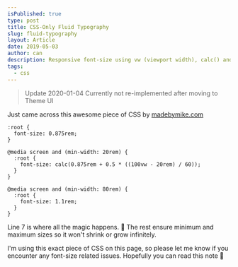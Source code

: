```yaml
---
isPublished: true
type: post
title: CSS-Only Fluid Typography
slug: fluid-typography
layout: Article
date: 2019-05-03
author: can
description: Responsive font-size using vw (viewport width), calc() and media queries to set boundaries
tags:
  - css
---
```


> Update 2020-01-04 Currently not re-implemented after moving to Theme UI

Just came across this awesome piece of CSS by [madebymike.com](https://www.madebymike.com.au/writing/fluid-type-calc-examples/)

```css{7}
:root {
  font-size: 0.875rem;
}

@media screen and (min-width: 20rem) {
  :root {
    font-size: calc(0.875rem + 0.5 * ((100vw - 20rem) / 60));
  }
}

@media screen and (min-width: 80rem) {
  :root {
    font-size: 1.1rem;
  }
}
```

Line 7 is where all the magic happens. 🦄
The rest ensure minimum and maximum sizes so it won't shrink or grow infinitely.

I'm using this exact piece of CSS on this page, so please let me know if you encounter any font-size related issues.
Hopefully you can read this note 🤞
